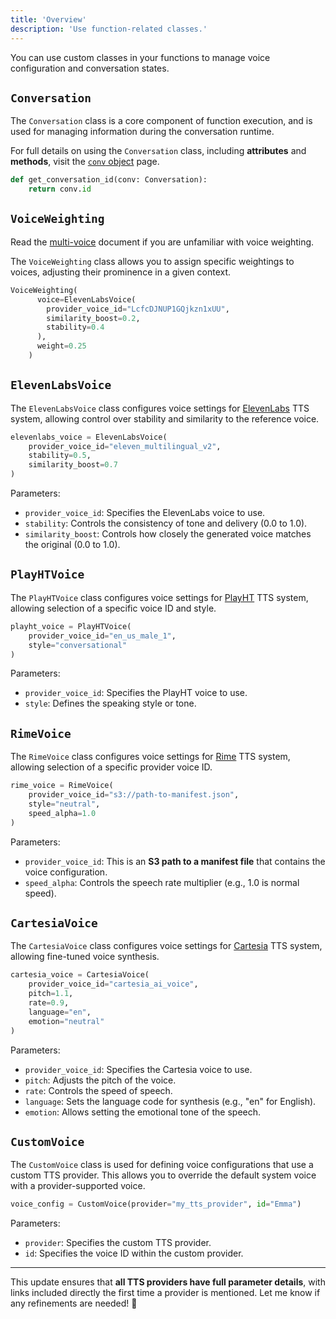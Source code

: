 ```yaml
---
title: 'Overview'
description: 'Use function-related classes.'
---
```


You can use custom classes in your functions to manage voice configuration and
conversation states.

## `Conversation`

The `Conversation` class is a core component of function execution, and is used for managing information during the conversation runtime.

<Tip> For full details on using the `Conversation` class, including **attributes** and **methods**, visit the [`conv` object](classes/conv-object) page. </Tip>

```python
def get_conversation_id(conv: Conversation):
    return conv.id
```

## `VoiceWeighting`

Read the [multi-voice](/voice/multi-voice) document if you are unfamiliar with voice weighting.

The `VoiceWeighting` class allows you to assign specific weightings to voices, adjusting their prominence in a given context.

```python
VoiceWeighting(
      voice=ElevenLabsVoice(
        provider_voice_id="LcfcDJNUP1GQjkzn1xUU",
        similarity_boost=0.2,
        stability=0.4
      ),
      weight=0.25
    )
```

## `ElevenLabsVoice`

The `ElevenLabsVoice` class configures voice settings for [ElevenLabs](https://docs.elevenlabs.io/api-reference/voices) TTS system, allowing control over stability and similarity to the reference voice.

```python
elevenlabs_voice = ElevenLabsVoice(
    provider_voice_id="eleven_multilingual_v2",
    stability=0.5,
    similarity_boost=0.7
)
```

Parameters:
- `provider_voice_id`: Specifies the ElevenLabs voice to use.
- `stability`: Controls the consistency of tone and delivery (0.0 to 1.0).
- `similarity_boost`: Controls how closely the generated voice matches the original (0.0 to 1.0).

## `PlayHTVoice`

The `PlayHTVoice` class configures voice settings for [PlayHT](https://docs.play.ht/reference/api-getting-started) TTS system, allowing selection of a specific voice ID and style.

```python
playht_voice = PlayHTVoice(
    provider_voice_id="en_us_male_1",
    style="conversational"
)
```

Parameters:
- `provider_voice_id`: Specifies the PlayHT voice to use.
- `style`: Defines the speaking style or tone.

## `RimeVoice`

The `RimeVoice` class configures voice settings for [Rime](https://docs.rime.ai/api-reference/voices) TTS system, allowing selection of a specific provider voice ID.

```python
rime_voice = RimeVoice(
    provider_voice_id="s3://path-to-manifest.json",
    style="neutral",
    speed_alpha=1.0
)
```

Parameters:
- `provider_voice_id`: This is an **S3 path to a manifest file** that contains the voice configuration.
- `speed_alpha`: Controls the speech rate multiplier (e.g., 1.0 is normal speed).

## `CartesiaVoice`

The `CartesiaVoice` class configures voice settings for [Cartesia](https://docs.cartesia.ai/api-reference/tts/tts) TTS system, allowing fine-tuned voice synthesis.

```python
cartesia_voice = CartesiaVoice(
    provider_voice_id="cartesia_ai_voice",
    pitch=1.1,
    rate=0.9,
    language="en",
    emotion="neutral"
)
```

Parameters:
- `provider_voice_id`: Specifies the Cartesia voice to use.
- `pitch`: Adjusts the pitch of the voice.
- `rate`: Controls the speed of speech.
- `language`: Sets the language code for synthesis (e.g., "en" for English).
- `emotion`: Allows setting the emotional tone of the speech.

## `CustomVoice`

The `CustomVoice` class is used for defining voice configurations that use a custom TTS provider. This allows you to override the default system voice with a provider-supported voice.

```python
voice_config = CustomVoice(provider="my_tts_provider", id="Emma")
```

Parameters:
- `provider`: Specifies the custom TTS provider.
- `id`: Specifies the voice ID within the custom provider.

---

This update ensures that **all TTS providers have full parameter details**, with links included directly the first time a provider is mentioned. Let me know if any refinements are needed! 🚀
